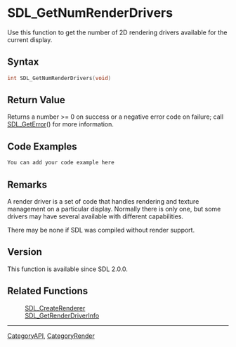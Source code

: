 
= SDL_GetNumRenderDrivers =
Use this function to get the number of 2D rendering drivers available for the current display.


== Syntax ==
<syntaxhighlight lang='c++'>
int SDL_GetNumRenderDrivers(void)
</syntaxhighlight>

== Return Value ==
Returns a number >= 0 on success or a negative error code on failure; call [[SDL_GetError]]() for more information.

== Code Examples ==
<syntaxhighlight lang='c++'>
You can add your code example here
</syntaxhighlight>

== Remarks ==
A render driver is a set of code that handles rendering and texture management on a particular display.  Normally there is only one, but some drivers may have several available with different capabilities.

There may be none if SDL was compiled without render support.

== Version ==
This function is available since SDL 2.0.0.

== Related Functions ==
:[[SDL_CreateRenderer]]
:[[SDL_GetRenderDriverInfo]]

----
[[CategoryAPI]], [[CategoryRender]]
